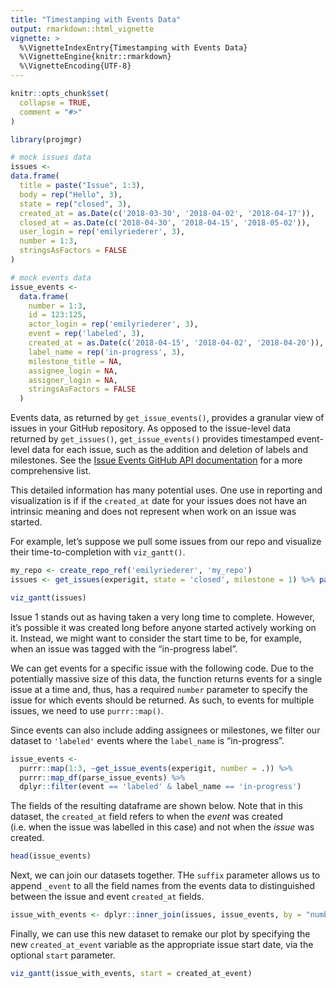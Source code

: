 ```yaml
---
title: "Timestamping with Events Data"
output: rmarkdown::html_vignette
vignette: >
  %\VignetteIndexEntry{Timestamping with Events Data}
  %\VignetteEngine{knitr::rmarkdown}
  %\VignetteEncoding{UTF-8}
---
```


```r
knitr::opts_chunk$set(
  collapse = TRUE,
  comment = "#>"
)

library(projmgr)
```

```r
# mock issues data
issues <-
data.frame(
  title = paste("Issue", 1:3),
  body = rep("Hello", 3),
  state = rep("closed", 3),
  created_at = as.Date(c('2018-03-30', '2018-04-02', '2018-04-17')),
  closed_at = as.Date(c('2018-04-30', '2018-04-15', '2018-05-02')),
  user_login = rep('emilyriederer', 3),
  number = 1:3,
  stringsAsFactors = FALSE
)

# mock events data
issue_events <-
  data.frame(
    number = 1:3,
    id = 123:125,
    actor_login = rep('emilyriederer', 3),
    event = rep('labeled', 3),
    created_at = as.Date(c('2018-04-15', '2018-04-02', '2018-04-20')),
    label_name = rep('in-progress', 3),
    milestone_title = NA,
    assignee_login = NA,
    assigner_login = NA,
    stringsAsFactors = FALSE
  )
```


Events data, as returned by `get_issue_events()`, provides a granular view of issues in your GitHub repository. As opposed to the issue-level data returned by `get_issues()`, `get_issue_events()` provides timestamped event-level data for each issue, such as the addition and deletion of labels and milestones. See the [Issue Events GitHub API documentation](https://developer.github.com/v3/issues/events/) for a more comprehensive list.

This detailed information has many potential uses. One use in reporting and visualization is if if the `created_at` date for your issues does not have an intrinsic meaning and does not represent when work on an issue was started. 

For example, let's suppose we pull some issues from our repo and visualize their time-to-completion with `viz_gantt()`.

```r
my_repo <- create_repo_ref('emilyriederer', 'my_repo')
issues <- get_issues(experigit, state = 'closed', milestone = 1) %>% parse_issues()
```

```r
viz_gantt(issues)
```

Issue 1 stands out as having taken a very long time to complete. However, it's possible it was created long before anyone started actively working on it. Instead, we might want to consider the start time to be, for example, when an issue was tagged with the "in-progress label".

We can get events for a specific issue with the following code. Due to the potentially massive size of this data, the function returns events for a single issue at a time and, thus, has a required `number` parameter to specify the issue for which events should be returned. As such, to events for multiple issues, we need to use `purrr::map()`.

Since events can also include adding assignees or milestones, we filter our dataset to `'labeled'` events where the `label_name` is "in-progress". 

```r
issue_events <- 
  purrr::map(1:3, ~get_issue_events(experigit, number = .)) %>% 
  purrr::map_df(parse_issue_events) %>%
  dplyr::filter(event == 'labeled' & label_name == 'in-progress')
```

The fields of the resulting dataframe are shown below. Note that in this dataset, the `created_at` field refers to when the *event* was created (i.e. when the issue was labelled in this case) and not when the *issue* was created.

```r
head(issue_events)
```

Next, we can join our datasets together. THe `suffix` parameter allows us to append `_event` to all the field names from the events data to distinguished between the issue and event `created_at` fields.

```r
issue_with_events <- dplyr::inner_join(issues, issue_events, by = "number", suffix = c("", "_event"))
```

Finally, we can use this new dataset to remake our plot by specifying the new `created_at_event` variable as the appropriate issue start date, via the optional `start` parameter.

```r
viz_gantt(issue_with_events, start = created_at_event)
```


